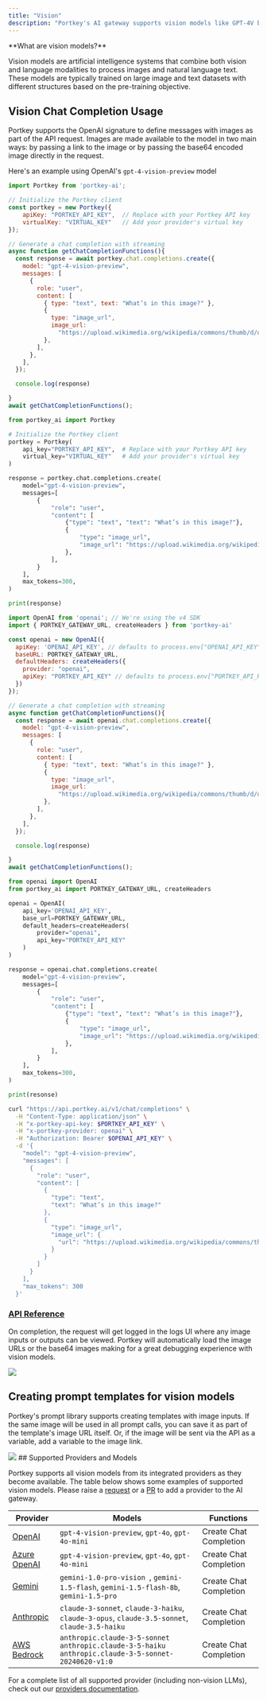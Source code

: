 ```yaml
---
title: "Vision"
description: "Portkey's AI gateway supports vision models like GPT-4V by OpenAI, Gemini by Google and more."
---
```


<Info>
**What are vision models?**

Vision models are artificial intelligence systems that combine both vision and language modalities to process images and natural language text. These models are typically trained on large image and text datasets with different structures based on the pre-training objective.
</Info>

## Vision Chat Completion Usage

Portkey supports the OpenAI signature to define messages with images as part of the API request. Images are made available to the model in two main ways: by passing a link to the image or by passing the base64 encoded image directly in the request.

Here's an example using OpenAI's `gpt-4-vision-preview` model

<Tabs>
  <Tab title="NodeJS">

```js
import Portkey from 'portkey-ai';

// Initialize the Portkey client
const portkey = new Portkey({
    apiKey: "PORTKEY_API_KEY",  // Replace with your Portkey API key
    virtualKey: "VIRTUAL_KEY"   // Add your provider's virtual key
});

// Generate a chat completion with streaming
async function getChatCompletionFunctions(){
  const response = await portkey.chat.completions.create({
    model: "gpt-4-vision-preview",
    messages: [
      {
        role: "user",
        content: [
          { type: "text", text: "What’s in this image?" },
          {
            type: "image_url",
            image_url:
              "https://upload.wikimedia.org/wikipedia/commons/thumb/d/dd/Gfp-wisconsin-madison-the-nature-boardwalk.jpg/2560px-Gfp-wisconsin-madison-the-nature-boardwalk.jpg",
          },
        ],
      },
    ],
  });

  console.log(response)

}
await getChatCompletionFunctions();
```
  </Tab>
  <Tab title="Python">

```py
from portkey_ai import Portkey

# Initialize the Portkey client
portkey = Portkey(
    api_key="PORTKEY_API_KEY",  # Replace with your Portkey API key
    virtual_key="VIRTUAL_KEY"   # Add your provider's virtual key
)

response = portkey.chat.completions.create(
    model="gpt-4-vision-preview",
    messages=[
        {
            "role": "user",
            "content": [
                {"type": "text", "text": "What’s in this image?"},
                {
                    "type": "image_url",
                    "image_url": "https://upload.wikimedia.org/wikipedia/commons/thumb/d/dd/Gfp-wisconsin-madison-the-nature-boardwalk.jpg/2560px-Gfp-wisconsin-madison-the-nature-boardwalk.jpg",
                },
            ],
        }
    ],
    max_tokens=300,
)

print(response)
```
  </Tab>
  <Tab title="OpenAI NodeJS">

```js
import OpenAI from 'openai'; // We're using the v4 SDK
import { PORTKEY_GATEWAY_URL, createHeaders } from 'portkey-ai'

const openai = new OpenAI({
  apiKey: 'OPENAI_API_KEY', // defaults to process.env["OPENAI_API_KEY"],
  baseURL: PORTKEY_GATEWAY_URL,
  defaultHeaders: createHeaders({
    provider: "openai",
    apiKey: "PORTKEY_API_KEY" // defaults to process.env["PORTKEY_API_KEY"]
  })
});

// Generate a chat completion with streaming
async function getChatCompletionFunctions(){
  const response = await openai.chat.completions.create({
    model: "gpt-4-vision-preview",
    messages: [
      {
        role: "user",
        content: [
          { type: "text", text: "What’s in this image?" },
          {
            type: "image_url",
            image_url:
              "https://upload.wikimedia.org/wikipedia/commons/thumb/d/dd/Gfp-wisconsin-madison-the-nature-boardwalk.jpg/2560px-Gfp-wisconsin-madison-the-nature-boardwalk.jpg",
          },
        ],
      },
    ],
  });

  console.log(response)

}
await getChatCompletionFunctions();
```
  </Tab>
  <Tab title="OpenAI Python">

```py
from openai import OpenAI
from portkey_ai import PORTKEY_GATEWAY_URL, createHeaders

openai = OpenAI(
    api_key='OPENAI_API_KEY',
    base_url=PORTKEY_GATEWAY_URL,
    default_headers=createHeaders(
        provider="openai",
        api_key="PORTKEY_API_KEY"
    )
)

response = openai.chat.completions.create(
    model="gpt-4-vision-preview",
    messages=[
        {
            "role": "user",
            "content": [
                {"type": "text", "text": "What’s in this image?"},
                {
                    "type": "image_url",
                    "image_url": "https://upload.wikimedia.org/wikipedia/commons/thumb/d/dd/Gfp-wisconsin-madison-the-nature-boardwalk.jpg/2560px-Gfp-wisconsin-madison-the-nature-boardwalk.jpg",
                },
            ],
        }
    ],
    max_tokens=300,
)

print(resonse)
```
  </Tab>
<Tab title="cURL">

```sh
curl "https://api.portkey.ai/v1/chat/completions" \
  -H "Content-Type: application/json" \
  -H "x-portkey-api-key: $PORTKEY_API_KEY" \
  -H "x-portkey-provider: openai" \
  -H "Authorization: Bearer $OPENAI_API_KEY" \
  -d '{
    "model": "gpt-4-vision-preview",
    "messages": [
      {
        "role": "user",
        "content": [
          {
            "type": "text",
            "text": "What’s in this image?"
          },
          {
            "type": "image_url",
            "image_url": {
              "url": "https://upload.wikimedia.org/wikipedia/commons/thumb/d/dd/Gfp-wisconsin-madison-the-nature-boardwalk.jpg/2560px-Gfp-wisconsin-madison-the-nature-boardwalk.jpg"
            }
          }
        ]
      }
    ],
    "max_tokens": 300
  }'
```
  </Tab>
</Tabs>

### [API Reference](/product/ai-gateway/multimodal-capabilities/vision#vision-chat-completion-usage)

On completion, the request will get logged in the logs UI where any image inputs or outputs can be viewed. Portkey will automatically load the image URLs or the base64 images making for a great debugging experience with vision models.

<Frame>
  <img src="/images/product/ai-gateway/ai-17.webp"/>
</Frame>

## Creating prompt templates for vision models

Portkey's prompt library supports creating templates with image inputs. If the same image will be used in all prompt calls, you can save it as part of the template's image URL itself. Or, if the image will be sent via the API as a variable, add a variable to the image link.

<Frame>
  <img src="/images/product/ai-gateway/ai-18.gif"/>
</Frame>
## Supported Providers and Models

Portkey supports all vision models from its integrated providers as they become available. The table below shows some examples of supported vision models. Please raise a [request](/integrations/llms/suggest-a-new-integration) or a [PR](https://github.com/Portkey-AI/gateway/pulls) to add a provider to the AI gateway.

| Provider                                             | Models                                                                                       | Functions              |
| ---------------------------------------------------- | -------------------------------------------------------------------------------------------- | ---------------------- |
| [OpenAI](/integrations/llms/openai)             | `gpt-4-vision-preview`, `gpt-4o`, `gpt-4o-mini `                                                   | Create Chat Completion |
| [Azure OpenAI](/integrations/llms/azure-openai) | `gpt-4-vision-preview`, `gpt-4o`, `gpt-4o-mini `                                                   | Create Chat Completion |
| [Gemini](/integrations/llms/gemini)             | `gemini-1.0-pro-vision `, `gemini-1.5-flash`, `gemini-1.5-flash-8b`, `gemini-1.5-pro`              | Create Chat Completion |
| [Anthropic](/integrations/llms/anthropic)       | `claude-3-sonnet`, `claude-3-haiku`, `claude-3-opus`,  `claude-3.5-sonnet`, `claude-3.5-haiku`     | Create Chat Completion |
| [AWS Bedrock](/integrations/llms/aws-bedrock)   | `anthropic.claude-3-5-sonnet anthropic.claude-3-5-haiku anthropic.claude-3-5-sonnet-20240620-v1:0` | Create Chat Completion |

For a complete list of all supported provider (including non-vision LLMs), check out our [providers documentation](/integrations/llms).